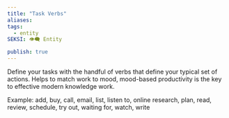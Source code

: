 ```yaml
---
title: "Task Verbs"
aliases: 
tags:
  - entity
SEKSI: 👁️‍🗨️ Entity

publish: true
---
```



Define your tasks with the handful of verbs that define your typical set of actions. Helps to match work to mood, mood-based productivity is the key to effective modern knowledge work.

Example: add, buy, call, email, list, listen to, online research, plan, read, review, schedule, try out, waiting for, watch, write

